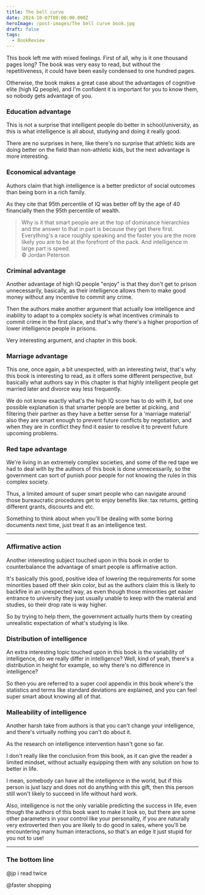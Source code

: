 ```yaml
---
title: The bell curve
date: 2024-10-07T00:00:00.000Z
heroImage: /post-images/The bell curve book.jpg
draft: false
tags:
  - BookReview
---
```


This book left me with mixed feelings. First of all, why is it one thousand pages long? The book was very easy to read, but without the repetitiveness, it could have been easily condensed to one hundred pages.

Otherwise, the book makes a great case about the advantages of cognitive elite (high IQ people), and I'm confident it is important for you to know them, so nobody gets advantage of you.

### Education advantage

This is not a surprise that intelligent people do better in school/university, as this is what intelligence is all about, studying and doing it really good.

There are no surprises in here, like there's no surprise that athletic kids are doing better on the field than non-athletic kids, but the next advantage is more interesting.

### Economical advantage

Authors claim that high intelligence is a better predictor of social outcomes than being born in a rich family.

As they cite that 95th percentile of IQ was better off by the age of 40 financially then the 95th percentile of wealth.

> Why is it that smart people are at the top of dominance hierarchies and the answer to that in part is because they get there first. Everything's a race roughly speaking and the faster you are the more likely you are to be at the forefront of the pack. And intelligence in large part is speed.\
> © Jordan Peterson

### Criminal advantage

Another advantage of high IQ people "enjoy" is that they don't get to prison unnecessarily, basically, as their intelligence allows them to make good money without any incentive to commit any crime.

Then the authors make another argument that  actually low intelligence and inability to adapt to a complex society is what incentives criminals to commit crime in the first place, and that's why there's a higher proportion of lower intelligence people in prisons.

Very interesting argument, and chapter in this book.

### Marriage advantage

This one, once again, a bit unexpected, with an interesting twist, that's why this book is interesting to read, as it offers some different perspective, but basically what authors say in this chapter is that highly intelligent people get married later and divorce way less frequently.

We do not know exactly what's the high IQ score has to do with it, but one possible explanation is that smarter people are better at picking, and filtering their partner as they have a better sense for a 'marriage material' also they are smart enough to prevent future conflicts by negotiation, and when they are in conflict they find it easier to resolve it to prevent future upcoming problems.

### Red tape advantage

We're living in an extremely complex societies, and some of the red tape we had to deal with by the authors of this book is done unnecessarily, so the government can sort of punish poor people for not knowing the rules in this complex society.

Thus, a limited amount of super smart people who can navigate around those bureaucratic procedures get to enjoy benefits like: tax returns, getting different grants, discounts and etc.

Something to think about when you'll be dealing with some boring documents next time, just treat it as an intelligence test.

***

### Affirmative action

Another interesting subject touched upon in this book in order to counterbalance the advantage of smart people is affirmative action.

It's basically this good, positive idea of lowering the requirements for some minorities based off their skin color, but as the authors claim this is likely to backfire in an unexpected way, as even though those minorities get easier entrance to university they just usually unable to keep with the material and studies, so their drop rate is way higher.

So by trying to help them, the government actually hurts them by creating unrealistic expectation of what's studying is like.

### Distribution of intelligence

An extra interesting topic touched upon in this book is the variability of intelligence, do we really differ in intelligence? Well, kind of yeah,  there's a distribution in height for example, so why there's no difference in intelligence?

So then you are referred to a super cool appendix in this book where's the statistics and terms like standard deviations are explained, and you can feel super smart about knowing all of that.

### Malleability of intelligence

Another harsh take from authors is that you can't change your intelligence, and there's virtually nothing you can't do about it.

As the research on intelligence intervention hasn't gone so far.

I don't really like the conclusion from this book, as it can give the reader a limited mindset, without actually equipping them with any solution on how to better in life.

I mean, somebody can have all the intelligence in the world, but if this person is just lazy and does not do anything with this gift, then this person still won't likely to succeed in life without hard work.

Also, intelligence is not the only variable predicting the success in life, even though the authors of this book want to make it look so, but there are some other parameters in your control like your personality, if you are naturally very extroverted then you are likely to do good in sales, where you'll be encountering many human interactions, so that's an edge it just stupid for you not to use!

***

### The bottom line

@jp i read twice

@faster shopping
